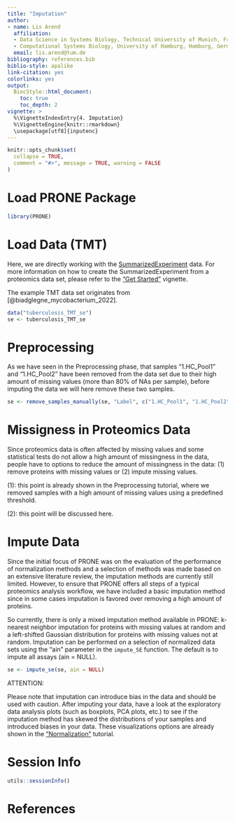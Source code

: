 ```yaml
---
title: "Imputation"
author: 
- name: Lis Arend
  affiliation: 
  - Data Science in Systems Biology, Technical University of Munich, Freising, Germany
  - Computational Systems Biology, University of Hamburg, Hamburg, Germany
  email: lis.arend@tum.de
bibliography: references.bib
biblio-style: apalike
link-citation: yes
colorlinks: yes
output: 
  BiocStyle::html_document:
    toc: true
    toc_depth: 2
vignette: >
  %\VignetteIndexEntry{4. Imputation}
  %\VignetteEngine{knitr::rmarkdown}
  \usepackage[utf8]{inputenc}
---
```


```r
knitr::opts_chunk$set(
  collapse = TRUE,
  comment = "#>", message = TRUE, warning = FALSE
)
```

# Load PRONE Package

```r
library(PRONE)
```

# Load Data (TMT)

Here, we are directly working with the [SummarizedExperiment](https://bioconductor.org/packages/release/bioc/html/SummarizedExperiment.html) data. For more information on how to create the SummarizedExperiment from a proteomics data set, please refer to the ["Get Started"](PRONE.html) vignette.

The example TMT data set originates from [@biadglegne_mycobacterium_2022].

```r
data("tuberculosis_TMT_se")
se <- tuberculosis_TMT_se
```

# Preprocessing 

As we have seen in the Preprocessing phase, that samples "1.HC_Pool1" and "1.HC_Pool2" have been removed from the data set due to their high amount of missing values (more than 80% of NAs per sample), before imputing the data we will here remove these two samples.

```r
se <- remove_samples_manually(se, "Label", c("1.HC_Pool1", "1.HC_Pool2"))
```

# Missigness in Proteomics Data

Since proteomics data is often affected by missing values and some statistical tests do not allow a high amount of missingness in the data, people have to options to reduce the amount of missingness in the data: (1) remove proteins with missing values or (2) impute missing values.

(1): this point is already shown in the Preprocessing tutorial, where we removed samples with a high amount of missing values using a predefined threshold.

(2): this point will be discussed here.


# Impute Data

Since the initial focus of PRONE was on the evaluation of the performance of normalization methods and a selection of methods was made based on an extensive literature review, the imputation methods are currently still limited. However, to ensure that PRONE offers all steps of a typical proteomics analysis workflow, we have included a basic imputation method since in some cases imputation is favored over removing a high amount of proteins. 

So currently, there is only a mixed imputation method available in PRONE: k-nearest neighbor imputation for proteins with missing values at random and a left-shifted Gaussian distribution for proteins with missing values not at random. Imputation can be performed on a selection of normalized data sets using the "ain" parameter in the `impute_SE` function. The default is to impute all assays (ain = NULL). 

```r
se <- impute_se(se, ain = NULL)
```

ATTENTION: 

Please note that imputation can introduce bias in the data and should be used with caution. After imputing your data, have a look at the exploratory data analysis plots (such as boxplots, PCA plots, etc.) to see if the imputation method has skewed the distributions of your samples and introduced biases in your data. These visualizations options are already shown in the ["Normalization"](Normalization.html) tutorial.


# Session Info

```r
utils::sessionInfo()
```

# References
